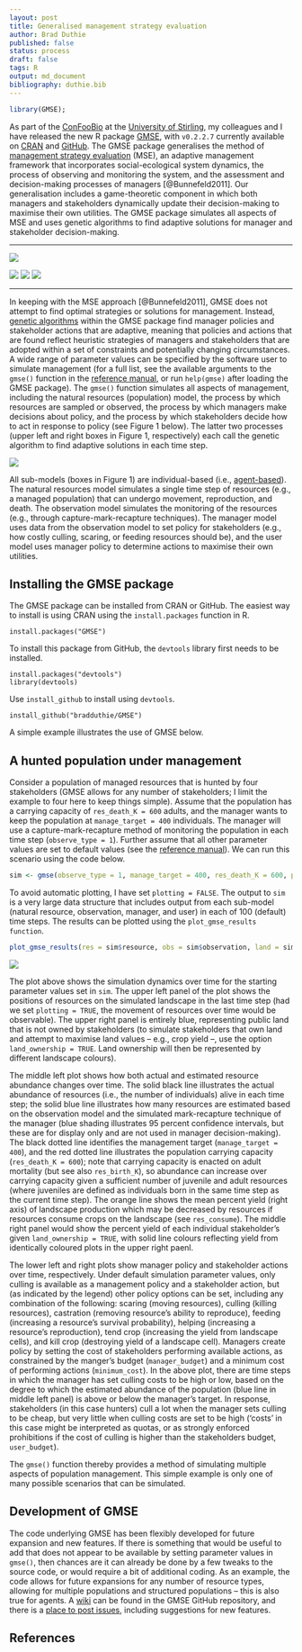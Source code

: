 ```yaml
---
layout: post
title: Generalised management strategy evaluation
author: Brad Duthie
published: false
status: process
draft: false
tags: R
output: md_document
bibliography: duthie.bib
---
```


```r
library(GMSE);
```

As part of the [ConFooBio](https://sti-cs.org/confoobio/) at the [University of Stirling](http://www.stir.ac.uk/), my colleagues and I have released the new R package [GMSE](https://bradduthie.github.io/gmse/), with `v0.2.2.7` currently available on [CRAN](https://cran.r-project.org/web/packages/GMSE/index.html) and [GitHub](https://github.com/bradduthie/gmse). The GMSE package generalises the method of [management strategy evaluation](http://www.sciencedirect.com/science/article/pii/S0169534711001339) (MSE), an adaptive management framework that incorporates social-ecological system dynamics, the process of observing and monitoring the system, and the assessment and decision-making processes of managers [@Bunnefeld2011]. Our generalisation includes a game-theoretic component in which both managers and stakeholders dynamically update their decision-making to maximise their own utilities. The GMSE package simulates all aspects of MSE and uses genetic algorithms to find adaptive solutions for manager and stakeholder decision-making.

--------------------------------------------------------------------------------

![](https://raw.githubusercontent.com/bradduthie/gmse/1727ea37f32f0f40df8ee6e8277d0d1723c88639/notebook/images/GMSE_logo_name.png)

[![](http://www.r-pkg.org/badges/version/GMSE?color=yellowgreen)](https://cran.r-project.org/package=GMSE) [![](http://cranlogs.r-pkg.org/badges/grand-total/GMSE?color=yellowgreen)](http://cranlogs.r-pkg.org/badges/grand-total/GMSE)
[![](http://cranlogs.r-pkg.org/badges/last-month/GMSE?color=yellowgreen)](http://cranlogs.r-pkg.org/badges/last-month/GMSE)

--------------------------------------------------------------------------------

In keeping with the MSE approach [@Bunnefeld2011], GMSE does not attempt to find optimal strategies or solutions for management. Instead, [genetic algorithms](https://en.wikipedia.org/wiki/Genetic_algorithm) within the GMSE package find manager policies and stakeholder actions that are adaptive, meaning that policies and actions that are found reflect heuristic strategies of managers and stakeholders that are adopted within a set of constraints and potentially changing circumstances. A wide range of parameter values can be specified by the software user to simulate management (for a full list, see the available arguments to the `gmse()` function in the [reference manual](https://cran.r-project.org/web/packages/GMSE/GMSE.pdf), or run `help(gmse)` after loading the GMSE package). The `gmse()` function simulates all aspects of management, including the natural resources (population) model, the process by which resources are sampled or observed, the process by which managers make decisions about policy, and the process by which stakeholders decide how to act in response to policy (see Figure 1 below). The latter two processes (upper left and right boxes in Figure 1, respectively) each call the genetic algorithm to find adaptive solutions in each time step.

![](https://raw.githubusercontent.com/bradduthie/blog/8ad0dc531a4ae38c7c81f60634789099058c5161/figures/gmse_overview_simple.png)

All sub-models (boxes in Figure 1) are individual-based (i.e., [agent-based](https://en.wikipedia.org/wiki/Agent-based_model)). The natural resources model simulates a single time step of resources (e.g., a managed population) that can undergo movement, reproduction, and death. The observation model simulates the monitoring of the resources (e.g., through capture-mark-recapture techniques). The manager model uses data from the observation model to set policy for stakeholders (e.g., how costly culling, scaring, or feeding resources should be), and the user model uses manager policy to determine actions to maximise their own utilities. 

Installing the GMSE package
----------------------------------------------------------------

The GMSE package can be installed from CRAN or GitHub. The easiest way to install is using CRAN using the `install.packages` function in R.

```
install.packages("GMSE")
```

To install this package from GitHub, the `devtools` library first needs to be installed.

```
install.packages("devtools")
library(devtools)
```

Use `install_github` to install using `devtools`.

```
install_github("bradduthie/GMSE")
```

A simple example illustrates the use of GMSE below.

A hunted population under management
----------------------------------------------------------------

Consider a population of managed resources that is hunted by four stakeholders (GMSE allows for any number of stakeholders; I limit the example to four here to keep things simple). Assume that the population has a carrying capacity of `res_death_K = 600` adults, and the manager wants to keep the population at `manage_target = 400` individuals. The manager will use a capture-mark-recapture method of monitoring the population in each time step (`observe_type = 1`). Further assume that all other parameter values are set to default values (see the [reference manual](https://cran.r-project.org/web/packages/GMSE/GMSE.pdf)). We can run this scenario using the code below.

```r
sim <- gmse(observe_type = 1, manage_target = 400, res_death_K = 600, plotting = FALSE);
```

To avoid automatic plotting, I have set `plotting = FALSE`. The output to `sim` is a very large data structure that includes output from each sub-model (natural resource, observation, manager, and user) in each of 100 (default) time steps. The results can be plotted using the `plot_gmse_results function`.

```r
plot_gmse_results(res = sim$resource, obs = sim$observation, land = sim$land, agents = sim$agents, paras = sim$paras, ACTION = sim$action, COST = sim$cost);
```

![](https://raw.githubusercontent.com/bradduthie/blog/8ad0dc531a4ae38c7c81f60634789099058c5161/figures/gmse_eg_1.png)


The plot above shows the simulation dynamics over time for the starting parameter values set in `sim`. The upper left panel of the plot shows the positions of resources on the simulated landscape in the last time step (had we set `plotting = TRUE`, the movement of resources over time would be observable). The upper right panel is entirely blue, representing public land that is not owned by stakeholders (to simulate stakeholders that own land and attempt to maximise land values -- e.g., crop yield --, use the option `land_ownership = TRUE`. Land ownership will then be represented by different landscape colours).

The middle left plot shows how both actual and estimated resource abundance changes over time. The solid black line illustrates the actual abundance of resources (i.e., the number of individuals) alive in each time step; the solid blue line illustrates how many resources are estimated based on the observation model and the simulated mark-recapture technique of the manager (blue shading illustrates 95 percent confidence intervals, but these are for display only and are not used in manager decision-making). The black dotted line identifies the management target (`manage_target = 400`), and the red dotted line illustrates the population carrying capacity (`res_death_K = 600`); note that carrying capacity is enacted on adult mortality (but see also `res_birth_K`), so abundance can increase over carrying capacity given a sufficient number of juvenile and adult resources (where juveniles are defined as individuals born in the same time step as the current time step). The orange line shows the mean percent yield (right axis) of landscape production which may be decreased by resources if resources consume crops on the landscape (see `res_consume`). The middle right panel would show the percent yield of each individual stakeholder's given `land_ownership = TRUE`, with solid line colours reflecting yield from identically coloured plots in the upper right paenl.

The lower left and right plots show manager policy and stakeholder actions over time, respectively. Under default simulation parameter values, only culling is available as a management policy and a stakeholder action, but (as indicated by the legend) other policy options can be set, including any combination of the following: scaring (moving resources), culling (killing resources), castration (removing resource's ability to reproduce), feeding (increasing a resource's survival probability), helping (increasing a resource's reproduction), tend crop (increasing the yield from landscape cells), and kill crop (destroying yield of a landscape cell). Managers create policy by setting the cost of stakeholders performing available actions, as constrained by the manger's budget (`manager_budget`) and a minimum cost of performing actions (`minimum_cost`). In the above plot, there are time steps in which the manager has set culling costs to be high or low, based on the degree to which the estimated abundance of the population (blue line in middle left panel) is above or below the manager's target. In response, stakeholders (in this case hunters) cull a lot when the manager sets culling to be cheap, but very little when culling costs are set to be high ('costs' in this case might be interpreted as quotas, or as strongly enforced prohibitions if the cost of culling is higher than the stakeholders budget, `user_budget`).

The `gmse()` function thereby provides a method of simulating multiple aspects of population management. This simple example is only one of many possible scenarios that can be simulated.


Development of GMSE
----------------------------------------------------------------

The code underlying GMSE has been flexibly developed for future expansion and new features. If there is something that would be useful to add that does not appear to be available by setting parameter values in `gmse()`, then chances are it can already be done by a few tweaks to the source code, or would require a bit of additional coding. As an example, the code allows for future expansions for any number of resource types, allowing for multiple populations and structured populations -- this is also true for agents. A [wiki](https://github.com/bradduthie/gmse/wiki/GMSE-feedback) can be found in the GMSE GitHub repository, and there is a [place to post issues](https://github.com/bradduthie/gmse/issues), including suggestions for new features.


References
----------------------------------------------------------------




